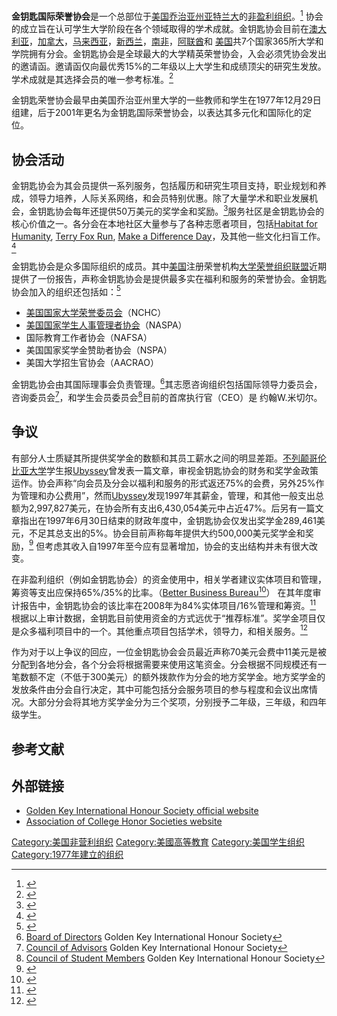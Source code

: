 {{third-party|date=2017年11月1日}}
{{Infobox Organization
|name = 金钥匙国际荣誉协会
|image =
|size = 160px
|caption = 金钥匙协会徽章
|motto = 让会员意识到自己的潜力
|formation = 1977年12月29日
|type = [[荣誉协会|荣誉协会]]
|headquarters = [[乔治亚州|乔治亚州]]，[[亚特兰大|亚特兰大]]
|location = [[美国|美国]]
|membership = 180万<ref>{{cite web |url=http://www.goldenkey.org/GKIHS/GoldenKeyInDepth/FAQs/ |title=Golden Key International Honour Society website FAQ |access-date=2010-04-21 |archive-url=https://web.archive.org/web/20100318061338/http://www.goldenkey.org/GKIHS/GoldenKeyInDepth/FAQs |archive-date=2010-03-18 |dead-url=yes }}</ref>
|leader_title = [[CEO|CEO]]
|leader_name = 约翰W.米切尔
|website = http://www.goldenkey.org
}}
'''金钥匙国际荣誉协会'''是一个总部位于[[美国|美国]][[乔治亚州|乔治亚州]][[亚特兰大|亚特兰大]]的[[非盈利组织|非盈利组织]]。<ref>{{Cite web |url=http://www.irs.gov/app/pub-78/search.do?indexOfFirstRow=1000&resultsPerPage=500&deductibility=all&indexOfFirstRow=500&isDescending=false&dispatchMethod=search&country=USA&nameSearchTypeStarts=false&names=golden+key&nameSearchTypeAll=false&state=All...&sortColumn=name&city= |title=存档副本 |accessdate=2010-04-21 |archive-date=2011-06-04 |archive-url=https://web.archive.org/web/20110604015008/http://www.irs.gov/app/pub-78/search.do?indexOfFirstRow=1000&resultsPerPage=500&deductibility=all&indexOfFirstRow=500&isDescending=false&dispatchMethod=search&country=USA&nameSearchTypeStarts=false&names=golden+key&nameSearchTypeAll=false&state=All...&sortColumn=name&city= |dead-url=no }}</ref> 协会的成立旨在认可学生大学阶段在各个领域取得的学术成就。金钥匙协会目前在[[澳大利亚|澳大利亚]]，[[加拿大|加拿大]]，[[马来西亚|马来西亚]]，[[新西兰|新西兰]]，[[南非|南非]]，[[阿联酋|阿联酋]]和 [[美国|美国]]共7个国家365所大学和学院拥有分会。金钥匙协会是全球最大的大学精英荣誉协会，入会必须凭协会发出的邀请函。邀请函仅向最优秀15%的二年级以上大学生和成绩顶尖的研究生发放。学术成就是其选择会员的唯一参考标准。<ref>{{Cite web |url=https://www.goldenkey.org/GKIHS/GoldenKeyInDepth/FAQs/ |title=存档副本 |access-date=2010-04-21 |archive-url=https://web.archive.org/web/20100318061338/http://www.goldenkey.org/GKIHS/GoldenKeyInDepth/FAQs |archive-date=2010-03-18 |dead-url=yes }}</ref>

金钥匙荣誉协会最早由美国乔治亚州里大学的一些教师和学生在1977年12月29日组建，后于2001年更名为金钥匙国际荣誉协会，以表达其多元化和国际化的定位。

==协会活动==
金钥匙协会为其会员提供一系列服务，包括履历和研究生项目支持，职业规划和养成，领导力培养，人际关系网络，和会员特别优惠。除了大量学术和职业发展机会，金钥匙协会每年还提供50万美元的奖学金和奖励。<ref name="scholarship">{{cite web |title=Scholarships & Awards |url=http://www.goldenkey.org/GKIHS/MemberBenefits/ScholarshipsandAwards/ |date=2008 |publisher=Golden Key International Honour Society |accessdate=2008-05-27 |archive-url=https://web.archive.org/web/20080704180237/http://www.goldenkey.org/GKIHS/MemberBenefits/ScholarshipsandAwards/ |archive-date=2008-07-04 |dead-url=yes }}</ref>服务社区是金钥匙协会的核心价值之一。各分会在本地社区大量参与了各种志愿者项目，包括[[Habitat_for_Humanity|Habitat for Humanity]], [[Terry_Fox_Run|Terry Fox Run]], [[Make_a_Difference_Day|Make a Difference Day]]，及其他一些文化扫盲工作。<ref>{{Cite web |url=http://www.goldenkey.org/GKIHS/MemberBenefits/LiteracyServiceOpportunities/ |title=存档副本 |access-date=2010-04-21 |archive-url=https://web.archive.org/web/20110527065912/http://www.goldenkey.org/GKIHS/MemberBenefits/LiteracyServiceOpportunities/ |archive-date=2011-05-27 |dead-url=yes }}</ref>

金钥匙协会是众多国际组织的成员。其中[[美国|美国]]注册荣誉机构[[大学荣誉组织联盟|大学荣誉组织联盟]]近期提供了一份报告，声称金钥匙协会是提供最多实在福利和服务的荣誉协会。{{Citation needed|date=July 2009}}金钥匙协会加入的组织还包括如：<ref>{{Cite web |url=https://www.goldenkey.org/GKIHS/GoldenKeyInDepth/WhatisGoldenKey/ |title=存档副本 |access-date=2010-04-21 |archive-url=https://web.archive.org/web/20130227075140/http://www.goldenkey.org/GKIHS/GoldenKeyInDepth/WhatisGoldenKey |archive-date=2013-02-27 |dead-url=yes }}</ref>
*[[美国国家大学荣誉委员会|美国国家大学荣誉委员会]]（NCHC）
*[[美国国家学生人事管理者协会|美国国家学生人事管理者协会]]（NASPA）
*国际教育工作者协会（NAFSA）
*美国国家奖学金赞助者协会（NSPA）
*美国大学招生官协会（AACRAO）

金钥匙协会由其国际理事会负责管理。<ref>[http://www.goldenkey.org/GKIHS/GoldenKeyInDepth/SocietyLeadership/BoardofDirectors.htm Board of Directors] {{Wayback|url=http://www.goldenkey.org/GKIHS/GoldenKeyInDepth/SocietyLeadership/BoardofDirectors.htm |date=20110112024723 }} Golden Key International Honour Society</ref>其志愿咨询组织包括国际领导力委员会，咨询委员会<ref>[http://www.goldenkey.org/GKIHS/GoldenKeyInDepth/SocietyLeadership/CouncilofAdvisors.htm Council of Advisors] {{Wayback|url=http://www.goldenkey.org/GKIHS/GoldenKeyInDepth/SocietyLeadership/CouncilofAdvisors.htm |date=20110112222452 }} Golden Key International Honour Society</ref>，和学生会员委员会<ref>[http://www.goldenkey.org/GKIHS/GoldenKeyInDepth/SocietyLeadership/CouncilofStudentMembers.htm Council of Student Members] {{Wayback|url=http://www.goldenkey.org/GKIHS/GoldenKeyInDepth/SocietyLeadership/CouncilofStudentMembers.htm |date=20110112024738 }} Golden Key International Honour Society</ref>目前的首席执行官（CEO）是 约翰W.米切尔。

==争议==
有部分人士质疑其所提供奖学金的数额和其员工薪水之间的明显差距。[[不列颠哥伦比亚大学|不列颠哥伦比亚大学]]学生报[[Ubyssey|Ubyssey]]曾发表一篇文章，审视金钥匙协会的财务和奖学金政策运作。协会声称“向会员及分会以福利和服务的形式返还75%的会费，另外25%作为管理和办公费用”，然而[[Ubyssey|Ubyssey]]发现1997年其薪金，管理，和其他一般支出总额为2,997,827美元，在协会所有支出6,430,054美元中占近47%。后另有一篇文章指出在1997年6月30日结束的财政年度中，金钥匙协会仅发出奖学金289,461美元，不足其总支出的5%。协会目前声称每年提供大约500,000美元奖学金和奖励，<ref>{{Cite web |url=http://www.goldenkey.org/GKIHS/GoldenKeyInDepth/WhatisGoldenKey/ |title=存档副本 |access-date=2010-04-21 |archive-url=https://web.archive.org/web/20100608151749/http://www.goldenkey.org/GKIHS/GoldenKeyInDepth/WhatisGoldenKey/ |archive-date=2010-06-08 |dead-url=yes }}</ref> 但考虑其收入自1997年至今应有显著增加，协会的支出结构并未有很大改变。

在非盈利组织（例如金钥匙协会）的资金使用中，相关学者建议实体项目和管理，筹资等支出应保持65%/35%的比率。（[[Better_Business_Bureau|Better Business Bureau]]<ref>{{Cite web |url=http://www.bbb.org/us/Charity-Standards/ |title=存档副本 |accessdate=2010-04-21 |archive-date=2010-04-17 |archive-url=https://web.archive.org/web/20100417161613/http://www.bbb.org/us/Charity-Standards |dead-url=no }}</ref>）  在其年度审计报告中，金钥匙协会的该比率在2008年为84%实体项目/16%管理和筹资。<ref>{{Cite web |url=http://www.goldenkey.org/GKIHS/GoldenKeyInDepth/AnnualReport/ |title=存档副本 |access-date=2010-04-21 |archive-url=https://web.archive.org/web/20100408005026/http://www.goldenkey.org/GKIHS/GoldenKeyInDepth/AnnualReport/ |archive-date=2010-04-08 |dead-url=yes }}</ref>  根据以上审计数据，金钥匙目前使用资金的方式远优于“推荐标准”。奖学金项目仅是众多福利项目中的一个。其他重点项目包括学术，领导力，和相关服务。<ref>{{Cite web |url=http://www.joingoldenkey.org/ |title=存档副本 |accessdate=2010-04-21 |archive-date=2010-04-19 |archive-url=https://web.archive.org/web/20100419230446/http://www.joingoldenkey.org/ |dead-url=no }}</ref>

作为对于以上争议的回应，一位金钥匙协会会员最近声称70美元会费中11美元是被分配到各地分会，各个分会将根据需要来使用这笔资金。分会根据不同规模还有一笔数额不定（不低于300美元）的额外拨款作为分会的地方奖学金。地方奖学金的发放条件由分会自行决定，其中可能包括分会服务项目的参与程度和会议出席情况。大部分分会将其地方奖学金分为三个奖项，分别授予二年级，三年级，和四年级学生。

==参考文献==
{{reflist}}

== 外部链接 ==
* [http://www.goldenkey.org Golden Key International Honour Society official website] {{Wayback|url=http://www.goldenkey.org/ |date=20130201050644 }}
* [http://www.achsnatl.org/ Association of College Honor Societies website] {{Wayback|url=http://www.achsnatl.org/ |date=20100504231330 }}

[[Category:美国非营利组织|Category:美国非营利组织]]
[[Category:美國高等教育|Category:美國高等教育]]
[[Category:美国学生组织|Category:美国学生组织]]
[[Category:1977年建立的组织|Category:1977年建立的组织]]